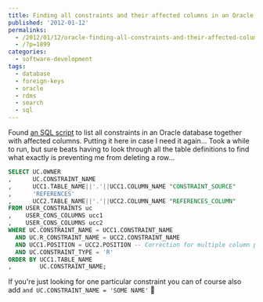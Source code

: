 ---
title: Finding all constraints and their affected columns in an Oracle database
published: '2012-01-12'
permalinks:
  - /2012/01/12/oracle-finding-all-constraints-and-their-affected-columns/
  - /?p=1899
categories:
  - software-development
tags:
  - database
  - foreign-keys
  - oracle
  - rdms
  - search
  - sql
---

Found [an SQL script](http://blog.mclaughlinsoftware.com/2009/03/05/validating-foreign-keys/) to list all constraints in an Oracle database together with affected columns. Putting it here in case I need it again... Took a while to run, but sure beats having to look through all the table definitions to find what exactly is preventing me from deleting a row...

```sql
SELECT UC.OWNER
,      UC.CONSTRAINT_NAME
,      UCC1.TABLE_NAME||'.'||UCC1.COLUMN_NAME "CONSTRAINT_SOURCE"
,      'REFERENCES'
,      UCC2.TABLE_NAME||'.'||UCC2.COLUMN_NAME "REFERENCES_COLUMN"
FROM USER_CONSTRAINTS uc
,    USER_CONS_COLUMNS ucc1
,    USER_CONS_COLUMNS ucc2
WHERE UC.CONSTRAINT_NAME = UCC1.CONSTRAINT_NAME
  AND UC.R_CONSTRAINT_NAME = UCC2.CONSTRAINT_NAME
  AND UCC1.POSITION = UCC2.POSITION -- Correction for multiple column primary keys.
  AND UC.CONSTRAINT_TYPE = 'R'
ORDER BY UCC1.TABLE_NAME
,        UC.CONSTRAINT_NAME;
```

If you're just looking for one particular constraint you can of course also add `and UC.CONSTRAINT_NAME = 'SOME NAME'` 🙂
